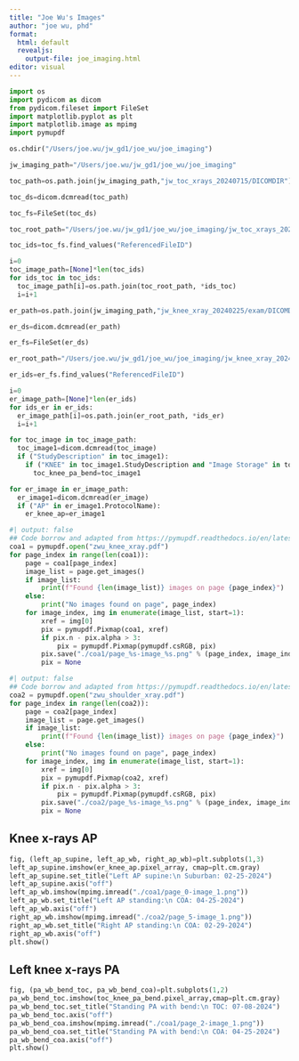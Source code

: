 ```yaml
---
title: "Joe Wu's Images"
author: "joe wu, phd"
format:
  html: default
  revealjs:
    output-file: joe_imaging.html
editor: visual
---
```


```python
import os
import pydicom as dicom
from pydicom.fileset import FileSet
import matplotlib.pyplot as plt
import matplotlib.image as mpimg
import pymupdf
```

```python
os.chdir("/Users/joe.wu/jw_gd1/joe_wu/joe_imaging")
```

```python
jw_imaging_path="/Users/joe.wu/jw_gd1/joe_wu/joe_imaging"
```

```python
toc_path=os.path.join(jw_imaging_path,"jw_toc_xrays_20240715/DICOMDIR")
```

```python
toc_ds=dicom.dcmread(toc_path)
```

```python
toc_fs=FileSet(toc_ds)
```

```python
toc_root_path="/Users/joe.wu/jw_gd1/joe_wu/joe_imaging/jw_toc_xrays_20240715"
```

```python
toc_ids=toc_fs.find_values("ReferencedFileID")
```

```python
i=0
toc_image_path=[None]*len(toc_ids)
for ids_toc in toc_ids:
  toc_image_path[i]=os.path.join(toc_root_path, *ids_toc)
  i=i+1
```

```python
er_path=os.path.join(jw_imaging_path,"jw_knee_xray_20240225/exam/DICOMDIR")
```

```python
er_ds=dicom.dcmread(er_path)
```

```python
er_fs=FileSet(er_ds)
```

```python
er_root_path="/Users/joe.wu/jw_gd1/joe_wu/joe_imaging/jw_knee_xray_20240225/exam"
```

```python
er_ids=er_fs.find_values("ReferencedFileID")
```

```python
i=0
er_image_path=[None]*len(er_ids)
for ids_er in er_ids:
  er_image_path[i]=os.path.join(er_root_path, *ids_er)
  i=i+1
```

```python
for toc_image in toc_image_path:
  toc_image1=dicom.dcmread(toc_image)
  if ("StudyDescription" in toc_image1):
    if ("KNEE" in toc_image1.StudyDescription and "Image Storage" in toc_image1.SOPClassUID.name):
      toc_knee_pa_bend=toc_image1
```

```python
for er_image in er_image_path:
  er_image1=dicom.dcmread(er_image)
  if ("AP" in er_image1.ProtocolName):
    er_knee_ap=er_image1
```

```python
#| output: false
## Code borrow and adapted from https://pymupdf.readthedocs.io/en/latest/the-basics.html
coa1 = pymupdf.open("zwu_knee_xray.pdf")
for page_index in range(len(coa1)): 
    page = coa1[page_index]
    image_list = page.get_images()
    if image_list:
        print(f"Found {len(image_list)} images on page {page_index}")
    else:
        print("No images found on page", page_index)
    for image_index, img in enumerate(image_list, start=1):
        xref = img[0]
        pix = pymupdf.Pixmap(coa1, xref)
        if pix.n - pix.alpha > 3:
            pix = pymupdf.Pixmap(pymupdf.csRGB, pix)
        pix.save("./coa1/page_%s-image_%s.png" % (page_index, image_index))
        pix = None
```

```python
#| output: false
## Code borrow and adapted from https://pymupdf.readthedocs.io/en/latest/the-basics.html
coa2 = pymupdf.open("zwu_shoulder_xray.pdf")
for page_index in range(len(coa2)): 
    page = coa2[page_index]
    image_list = page.get_images()
    if image_list:
        print(f"Found {len(image_list)} images on page {page_index}")
    else:
        print("No images found on page", page_index)
    for image_index, img in enumerate(image_list, start=1):
        xref = img[0]
        pix = pymupdf.Pixmap(coa2, xref)
        if pix.n - pix.alpha > 3:
            pix = pymupdf.Pixmap(pymupdf.csRGB, pix)
        pix.save("./coa2/page_%s-image_%s.png" % (page_index, image_index))
        pix = None
```

## Knee x-rays AP

```python
fig, (left_ap_supine, left_ap_wb, right_ap_wb)=plt.subplots(1,3)
left_ap_supine.imshow(er_knee_ap.pixel_array, cmap=plt.cm.gray)
left_ap_supine.set_title("Left AP supine:\n Suburban: 02-25-2024")
left_ap_supine.axis("off")
left_ap_wb.imshow(mpimg.imread("./coa1/page_0-image_1.png"))
left_ap_wb.set_title("Left AP standing:\n COA: 04-25-2024")
left_ap_wb.axis("off")
right_ap_wb.imshow(mpimg.imread("./coa2/page_5-image_1.png"))
right_ap_wb.set_title("Right AP standing:\n COA: 02-29-2024")
right_ap_wb.axis("off")
plt.show()
```

## Left knee x-rays PA

```python
fig, (pa_wb_bend_toc, pa_wb_bend_coa)=plt.subplots(1,2)
pa_wb_bend_toc.imshow(toc_knee_pa_bend.pixel_array,cmap=plt.cm.gray)
pa_wb_bend_toc.set_title("Standing PA with bend:\n TOC: 07-08-2024")
pa_wb_bend_toc.axis("off")
pa_wb_bend_coa.imshow(mpimg.imread("./coa1/page_2-image_1.png"))
pa_wb_bend_coa.set_title("Standing PA with bend:\n COA: 04-25-2024")
pa_wb_bend_coa.axis("off")
plt.show()
```
